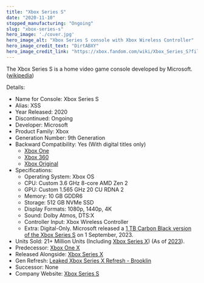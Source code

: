 ```yaml
---
title: "Xbox Series S"
date: "2020-11-10"
stopped_manufacturing: "Ongoing"
slug: "xbox-series-s"
hero_image: './cover.jpg'
hero_image_alt: "Xbox Series S console with Xbox Wireless Controller"
hero_image_credit_text: "DirtABXY"
hero_image_credit_link: "https://xbox.fandom.com/wiki/Xbox_Series_S?file=Xboxseries-s.jpg"
---
```


The Xbox Series S is a home video game console developed by Microsoft. ([wikipedia](https://en.wikipedia.org/wiki/Xbox_Series_S))

Details:
- Name for Console: Xbox Series S
- Alias: XSS
- Year Released: 2020
- Discontinued: Ongoing
- Developer: Microsoft
- Product Family: Xbox
- Generation Number: 9th Generation
- Backward Compatibility: Yes (With digital titles only)
	- [Xbox One](../xbox-one)
    - [Xbox 360](../xbox-360)
    - [Xbox Original](../xbox-original)
- Specifications:
	- Operating System: Xbox OS
	- CPU: Custom 3.6 GHz 8-core AMD Zen 2
	- GPU: Custom 1.565 GHz 20 CU RDNA 2
	- Memory: 10 GB GDDR6
	- Storage: 512 GB NVMe SSD
	- Display Formats: 1080p, 1440p, 4K
	- Sound: Dolby Atmos, DTS:X
	- Controller Input: Xbox Wireless Controller
	- Extra: Digital-Only. Microsoft released a [1 TB Carbon Black version of the Xbox Series S](https://www.xbox.com/consoles/xbox-series-s/carbon-black) on 1 September, 2023.
- Units Sold: 21+ Million Units (Including [Xbox Series X](../xbox-series-x)) (As of [2023](https://gamingbolt.com/xbox-series-x-s-has-sold-21-million-units-xbox-one-at-58-million-as-per-microsoft-brazil-presentation)).
- Predecessor: [Xbox One X](../xbox-one-x)
- Released Alongside: [Xbox Series X](../xbox-series-x)
- Gen Refresh: [Leaked Xbox Series X Refresh - Brooklin](https://www.theverge.com/2023/9/19/23880111/microsoft-xbox-series-x-new-design-refresh)
- Successor: None
- Company Website: [Xbox Series S](https://www.xbox.com/consoles/xbox-series-s)